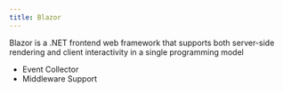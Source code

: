 ```yaml
---
title: Blazor
---
```


Blazor is a .NET frontend web framework that supports both server-side rendering and client interactivity in a single programming model

* Event Collector
* Middleware Support